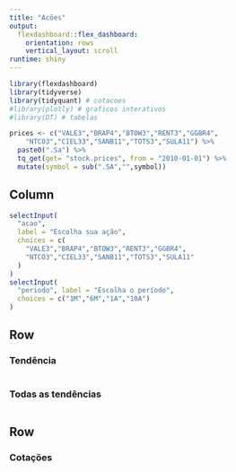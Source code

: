 ```yaml
---
title: "Acões"
output: 
  flexdashboard::flex_dashboard:
    orientation: rows
    vertical_layout: scroll
runtime: shiny
---
```


```r
library(flexdashboard)
library(tidyverse)
library(tidyquant) # cotacoes
#library(plotly) # graficos interativos
#library(DT) # tabelas
```

```r
prices <- c("VALE3","BRAP4","BTOW3","RENT3","GGBR4",
    "NTCO3","CIEL33","SANB11","TOTS3","SULA11") %>% 
  paste0(".Sa") %>% 
  tq_get(get= "stock.prices", from = "2010-01-01") %>% 
  mutate(symbol = sub(".SA","",symbol))
```




Column {.sidebar}
--------------------

```r
selectInput(
  "acao",
  label = "Escolha sua ação",
  choices = c(
    "VALE3","BRAP4","BTOW3","RENT3","GGBR4",
    "NTCO3","CIEL33","SANB11","TOTS3","SULA11"
  )
)
selectInput(
  "periodo", label = "Escolha o período",
  choices = c("1M","6M","1A","10A")
)
```



Row {data-width=500}
-----------------------------------------------------------------------

### Tendência

```r

```

### Todas as tendências

```r

```


Row {data-width=500}
-----------------------------------------------------------------------

### Cotações

```r

```



